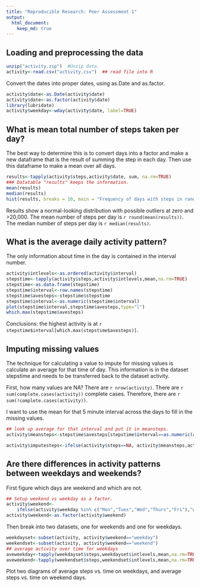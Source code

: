 ```yaml
---
title: "Reproducible Research: Peer Assessment 1"
output: 
  html_document:
    keep_md: true
---
```



## Loading and preprocessing the data

```r
unzip("activity.zip")  #Unzip data.
activity<-read.csv("activity.csv")  ## read file into R
```

Convert the dates into proper dates, using as.Date and as.factor.

```r
activity$date<-as.Date(activity$date)
activity$date<-as.factor(activity$date)
library(lubridate)
activity$weekday<-wday(activity$date, label=TRUE)
```
## What is mean total number of steps taken per day?
The best way to determine this is to convert days into a factor and make a new dataframe that is the result of summing the step in each day. Then use this dataframe to make a mean over all days.

```r
results<-tapply(activity$steps,activity$date, sum, na.rm=TRUE)
### Datatable "results" keeps the information.
mean(results)
median(results)
hist(results, breaks = 10, main = "Frequency of days with steps in range")
```
Results show a normal-looking distribution with possible outliers at zero and >20,000. The mean number of steps per day is `r round(mean(results))`. The median number of steps per day is `r median(results)`.

## What is the average daily activity pattern?
The only information about time in the day is contained in the interval number. 
```r
activity$intlevels<-as.ordered(activity$interval)
stepstime<-tapply(activity$steps,activity$intlevels,mean,na.rm=TRUE)
stepstime<-as.data.frame(stepstime)
stepstime$interval<-row.names(stepstime)
stepstime$avesteps<-stepstime$stepstime
stepstime$interval<-as.numeric(stepstime$interval)
plot(stepstime$interval,stepstime$avesteps,type="l")
which.max(stepstime$avesteps)
```
Conclusions: the highest activity is at `r stepstime$interval[which.max(stepstime$avesteps)]`.


## Imputing missing values
The technique for calculating a value to impute for missing values is calculate an average for that time of day. This information is in the dataset stepstime and needs to be transferred back to the dataset activity. 

First, how many values are NA?
There are `r nrow(activity)`. There are `r sum(complete.cases(activity))` complete cases. Therefore, there are `r sum(!complete.cases(activity))`.  

I want to use the mean for that 5 minute interval across the days to fill in the missing values.

```r
## look up average for that interval and put it in meansteps.
activity$meansteps<-stepstime$avesteps[stepstime$interval==as.numeric(activity$interval)]

activity$imputesteps<-ifelse(activity$steps==NA, activity$meansteps,activity$steps)
```


## Are there differences in activity patterns between weekdays and weekends?

First figure which days are weekend and which are not. 
```r
## Setup weekend vs weekday as a factor.
activity$weekend<-
    ifelse(activity$weekday %in% c("Mon","Tues","Wed","Thurs","Fri"),"weekday","weekend")
activity$weekend<-as.factor(activity$weekend)
```
Then break into two datasets, one for weekends and one for weekdays.
```r
weekdayset<-subset(activity, activity$weekend=="weekday")
weekendset<-subset(activity, activity$weekend=="weekend")
## average activity over time for weekdays
aveweekday<-tapply(weekdayset$steps,weekdayset$intlevels,mean,na.rm=TRUE)
aveweekend<-tapply(weekendset$steps,weekendset$intlevels,mean,na.rm=TRUE)
```

Plot two diagrams of average steps vs. time on weekdays, and average steps vs. time on weekend days.



